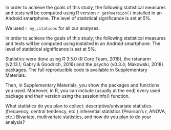 In order to achieve the goals of this study, the following statistical measures and tests  will be computed using R version `r getRversion()` installed in an Android smartphone. The level of statistical significance is set at 5%. 

We used `r my_citations` for all our analyses.

In order to achieve the goals of this study, the following statistical measures and tests  will be computed using installed in an Android smartphone. The level of statistical significance is set at 5\%. 

Statistics were done using R 3.5.0 (R Core Team, 2018), the rstanarm (v2.13.1; Gabry \& Goodrich, 2016) and the psycho (v0.3.4; Makowski, 2018) packages. The full reproducible code is available in Supplementary Materials.

Then, in Supplementary Materials, you show the packages and functions you used. Moreover, in R, you can include (usually at the end) every used package and their version using the sessionInfo() function.



What statistics do you plan to collect: descriptive/univariate statistics (frequency,  central tendency, etc.) Inferential statistics (Pearson’s r, ANOVA, etc.) Bivariate,  multivariate statistics, and how  do you plan to do your analysis? 